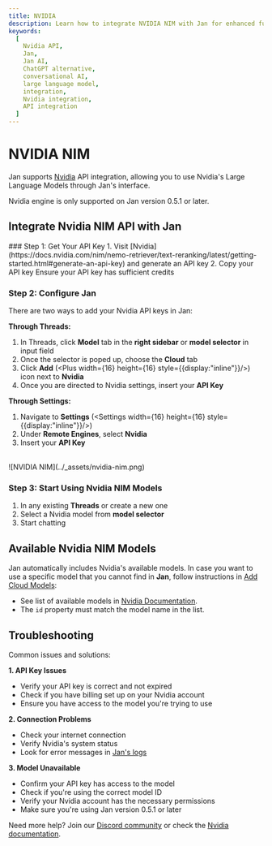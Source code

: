 ```yaml
---
title: NVIDIA 
description: Learn how to integrate NVIDIA NIM with Jan for enhanced functionality.
keywords:
  [
    Nvidia API,
    Jan,
    Jan AI,
    ChatGPT alternative,
    conversational AI,
    large language model,
    integration,
    Nvidia integration,
    API integration
  ]
---
```



# NVIDIA NIM

Jan supports [Nvidia](https://www.nvidia.com/en-us/ai/) API integration, allowing you to use Nvidia's Large Language Models through Jan's interface.

<Callout type='info'>
Nvidia engine is only supported on Jan version 0.5.1 or later.
</Callout>

## Integrate Nvidia NIM API with Jan

<Steps>
### Step 1: Get Your API Key 
1. Visit [Nvidia](https://docs.nvidia.com/nim/nemo-retriever/text-reranking/latest/getting-started.html#generate-an-api-key) and generate an API key
2. Copy your API key 

<Callout type='info'>
Ensure your API key has sufficient credits
</Callout>

### Step 2: Configure Jan
There are two ways to add your Nvidia API keys in Jan:

**Through Threads:**
1. In Threads, click **Model** tab in the **right sidebar** or **model selector** in input field
2. Once the selector is poped up, choose the **Cloud** tab
3. Click **Add** (<Plus width={16} height={16} style={{display:"inline"}}/>) icon next to **Nvidia**
4. Once you are directed to Nvidia settings, insert your **API Key**  

**Through Settings:**
1. Navigate to **Settings** (<Settings width={16} height={16} style={{display:"inline"}}/>)
2. Under **Remote Engines**, select **Nvidia**
3. Insert your **API Key**  

<br/>
![NVIDIA NIM](../_assets/nvidia-nim.png)
<br/>

### Step 3: Start Using Nvidia NIM Models

1. In any existing **Threads** or create a new one
2. Select a Nvidia model from **model selector**
3. Start chatting
</Steps>

## Available Nvidia NIM Models

Jan automatically includes Nvidia's available models. In case you want to use a specific model that you cannot find in **Jan**, follow instructions in [Add Cloud Models](/docs/models/manage-models#add-models-1):
  - See list of available models in [Nvidia Documentation](https://build.nvidia.com/models).
  - The `id` property must match the model name in the list.

## Troubleshooting

Common issues and solutions:

**1. API Key Issues**
- Verify your API key is correct and not expired
- Check if you have billing set up on your Nvidia account
- Ensure you have access to the model you're trying to use

**2. Connection Problems**
- Check your internet connection
- Verify Nvidia's system status
- Look for error messages in [Jan's logs](/docs/troubleshooting#how-to-get-error-logs)

**3. Model Unavailable**
- Confirm your API key has access to the model
- Check if you're using the correct model ID
- Verify your Nvidia account has the necessary permissions
- Make sure you're using Jan version 0.5.1 or later

Need more help? Join our [Discord community](https://discord.gg/FTk2MvZwJH) or check the [Nvidia documentation](https://docs.nvidia.com/nim/large-language-models/latest/getting-started.html).